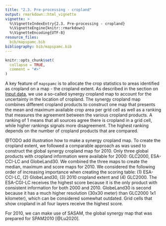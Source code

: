 ```yaml
---
title: "2.3. Pre-processing - cropland"
output: rmarkdown::html_vignette
vignette: >
  %\VignetteIndexEntry{2.3. Pre-processing - cropland}
  %\VignetteEngine{knitr::rmarkdown}
  %\VignetteEncoding{UTF-8}
resource_files:
  bib/mapspamc.bib
bibliography: bib/mapspamc.bib
---
```


```r
knitr::opts_chunk$set(
  collapse = TRUE,
  comment = "#>"
)
```

A key feature of `mapspamc` is to allocate the crop statistics to areas identified as cropland on a map - the cropland extent. As described in the section on [Input data](inputdata.html), we use a so-called synergy cropland map to account for the uncertainty in the location of cropland. The synergy cropland map combines different cropland products to construct one map that presents the mean and maximum available crop area per grid cell as well as a ranking that measures the agreement between the various cropland products. A ranking of 1 means that all sources agree there is cropland in a grid cell, while higher rankings signals more disagreement. The highest ranking depends on the number of cropland products that are compared. 

@TODO add illustration how to make a synergy cropland map.
To create the cropland extent, we followed a comparable approach as was used to construct the global synergy cropland map for 2010. Only three global products with cropland information were available for 2000: GLC2000, ESA-CCI-LC and GlobeLand30. We combined the three maps to create the median, maximum and score maps for 2010. We considered the following order of increasing importance when creating the scoring table: (1) ESA-CCI-LC, (2) GlobeLand30, (3) 2010 cropland extent and (4) GLC2000. The ESA-CGI-LC receives the highest score because it is the only product with consistent information for both 2000 and 2010. GlobeLand30 is second because it has a much higher resolution (30x30 meter) than GLC2000 1x1 kilometer), which can be considered somewhat outdated. Grid cells that show cropland in all four layers receive the highest score. 

For 2010, we can make use of SASAM, the global synergy map that was prepared for SPAM2010 [@Lu2020].  

